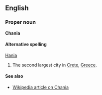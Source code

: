 ==English==
===Proper noun===
'''Chania'''

====Alternative spelling====
[[Hania]]

#The second largest city in [[Crete]], [[Greece]].

====See also====
*[[en:Chania|Wikipedia article on Chania]]